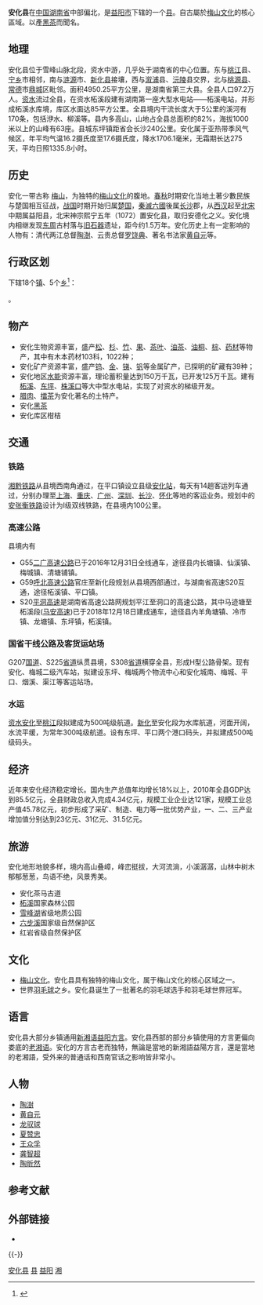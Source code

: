 {{Dablink|关于同名县份，参见：[[安化县_(消歧义)|安化县 (消歧义)]]。}}
{{Infobox China County
|Belong = [[湖南省|湖南省]][[益阳市|益阳市]]
}}

'''安化县'''在[[中华人民共和国|中国]][[湖南省|湖南省]]中部偏北，是[[益阳市|益阳市]]下辖的一个[[县|县]]。自古屬於[[梅山文化|梅山文化]]的核心區域。以產[[黑茶|黑茶]]而聞名。

==地理==
安化县位于雪峰山脉北段，资水中游，几乎处于湖南省的中心位置。东与[[桃江|桃江]]县、[[宁乡|宁乡]]市相邻，南与[[涟源|涟源]]市、[[新化县|新化县]]接壤，西与[[溆浦|溆浦]]县、[[沅陵|沅陵]]县交界，北与[[桃源县|桃源县]]、[[常德|常德]]市[[鼎城|鼎城]]区毗邻。面积4950.25平方公里，是湖南省第三大县。全县人口97.2万人。[[资水|资水]]流过全县，在资水柘溪段建有湖南第一座大型水电站——柘溪电站，并形成柘溪水库境，库区水面达85平方公里。全县境内干流长度大于5公里的溪河有170条，包括洢水、柳溪等。县内多高山，山地占全县总面积的82%，海拔1000米以上的山峰有63座。县城东坪镇距省会长沙240公里。安化属于亚热带季风气候区，年平均气温16.2摄氏度至17.6摄氏度，降水1706.1毫米，无霜期长达275天，平均日照1335.8小时。

==历史==
安化一带古称 [[梅山_(湖南)|梅山]]，为独特的[[梅山文化|梅山文化]]的腹地。[[春秋时期|春秋]]时期安化当地土著少數民族与楚国相互征战，[[战国|战国]]时期开始归属[[楚国|楚国]]，[[秦滅六國|秦滅六國]]後属[[长沙|长沙]]郡，从[[西汉|西汉]]起至[[北宋|北宋]]中期属益阳县，北宋神宗熙宁五年（1072）置安化县，取归安德化之义。安化境内相继发现[[东周|东周]]古村落与[[旧石器|旧石器]]遗址，距今约1.5万年。安化历史上有一定影响的人物有：清代两江总督[[陶澍|陶澍]]、云贵总督[[罗饶典|罗饶典]]、著名书法家[[黄自元|黄自元]]等。

== 行政区划 ==
{{PAGENAMEBASE}}下辖18个[[行政建制镇|镇]]、5个[[乡_(中华人民共和国)|乡]]<ref>{{PRC admin/ref sgc|43/09/23}}</ref>：

{{PRC admin/children|43/09/23}}。

==物产==
*安化生物资源丰富，盛产[[松|松]]、[[杉|杉]]、[[竹|竹]]、[[果|果]]、[[茶叶|茶叶]]、[[油茶|油茶]]、[[油桐|油桐]]、[[棕|棕]]、[[药材|药材]]等物产，其中有木本药材103科，1022种；
*安化矿产资源丰富，盛产[[钨|钨]]、[[金|金]]、[[锑|锑]]、[[钒|钒]]等金属矿产，已探明的矿藏有39种；
*安化地区[[水能|水能]]资源丰富，理论蓄积量达到150万千瓦，已开发125万千瓦。建有[[柘溪|柘溪]]、[[东坪|东坪]]、[[株溪口|株溪口]]等大中型水电站，实现了对资水的梯级开发。
*[[腊肉|腊肉]]、[[擂茶|擂茶]]为安化著名的土特产。
*安化[[黑茶|黑茶]]
*安化库区柑桔

==交通==
===铁路===
[[湘黔铁路|湘黔铁路]]从县境西南角通过，在平口镇设立县级[[安化站|安化站]]，每天有14趟客运列车通过，分别办理至[[上海|上海]]、[[重庆|重庆]]、[[广州|广州]]、[[深圳|深圳]]、[[长沙|长沙]]、[[怀化|怀化]]等地的客运业务。规划中的[[安张衡铁路|安张衡铁路]]设计为I级双线铁路，在县境内100公里。
===高速公路===
县境内有
*G55[[二广高速公路|二广高速公路]]已于2016年12月31日全线通车，途径县内长塘镇、仙溪镇、梅城镇、清塘铺镇。
*G59[[呼北高速公路|呼北高速公路]]官庄至新化段规划从县境西部通过，与湖南省高速S20互通，途径柘溪镇、平口镇。
*S20[[平洞高速|平洞高速]]是湖南省高速公路网规划平江至洞口的高速公路，其中马迹塘至柘溪段([[马安高速|马安高速]])已于2018年12月18日建成通车，途径县内羊角塘镇、冷市镇、龙塘镇、东坪镇，柘溪镇。

===国省干线公路及客货运站场===
G207[[中华人民共和国国道|国道]]、S225[[省道|省道]]纵贯县境，S308[[省道|省道]]横穿全县，形成H型公路骨架。现有安化、梅城二级汽车站，拟建设东坪、梅城两个物流中心和安化城南、梅城、平口、烟溪、渠江等客运站场。
===水运===
[[资水|资水]][[安化|安化]]至[[桃江|桃江]]段拟建成为500吨级航道。[[新化縣|新化]]至安化段为水库航道，河面开阔，水流平缓，为常年300吨级航道。设有东坪、平口两个港口码头，并拟建成500吨级码头。

==经济==
近年来安化经济稳定增长。国内生产总值年均增长18%以上，2010年全县GDP达到85.5亿元，全县财政总收入完成4.34亿元，规模工业企业达121家，规模工业总产值45.78亿元，初步形成了采矿、制造、电力等一批优势产业，一、二、三产业增加值分别达到23亿元、31亿元、31.5亿元。

==旅游==
安化地形地貌多样，境内高山叠嶂，峰峦挺拔，大河流淌，小溪潺潺，山林中树木郁郁葱葱，鸟语不绝，风景秀美。
*安化茶马古道
*[[柘溪|柘溪]]国家森林公园
*[[雪峰湖|雪峰湖]]省级地质公园
*[[六步溪|六步溪]]国家级自然保护区
*红岩省级自然保护区

==文化==
*[[梅山文化|梅山文化]]。安化县具有独特的梅山文化，属于梅山文化的核心区域之一。
*世界[[羽毛球|羽毛球]]之乡。安化县诞生了一批著名的羽毛球选手和羽毛球世界冠军。

==语言==
安化县大部分乡镇通用[[湘语|新湘语]][[益阳话|益阳方言]]。安化县西部的部分乡镇使用的方言更偏向娄底的[[湘语|老湘语]]。安化的方言古老而独特，無論是當地的新湘語益陽方言，還是當地的老湘語，受外来的普通话和西南官话之影响皆非常小。

==人物==
*[[陶澍|陶澍]]
*[[黄自元|黄自元]]
*[[龙驭球|龙驭球]]
*[[夏赞忠|夏赞忠]]
*[[王众孚|王众孚]]
*[[龚智超|龚智超]]
*[[陶昕然|陶昕然]]

== 参考文献 ==
{{reflist}}

== 外部链接 ==
* {{Official website|http://www.anhua.gov.cn/|name=安化县人民政府门户网站}}

{{-}}
{{安化县行政区划}}
{{益阳市行政区划}}
{{湖南行政区划}}
{{国家级贫困县|前}}

[[Category:安化县|]]
[[Category:益阳区县市|县]]
[[Category:湖南省县份|益阳]]
[[Category:原国家级贫困县|湘]]